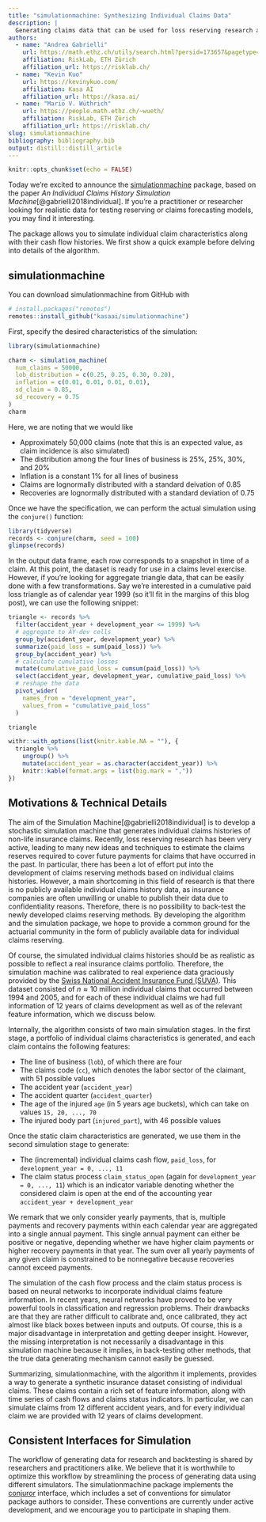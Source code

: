 ```yaml
---
title: "simulationmachine: Synthesizing Individual Claims Data"
description: |
  Generating claims data that can be used for loss reserving research and backtesting.
authors:
  - name: "Andrea Gabrielli"
    url: https://math.ethz.ch/utils/search.html?persid=173657&pagetype=people
    affiliation: RiskLab, ETH Zürich
    affiliation_url: https://risklab.ch/
  - name: "Kevin Kuo"
    url: https://kevinykuo.com/
    affiliation: Kasa AI
    affiliation_url: https://kasa.ai/
  - name: "Mario V. Wüthrich"
    url: https://people.math.ethz.ch/~wueth/
    affiliation: RiskLab, ETH Zürich
    affiliation_url: https://risklab.ch/
slug: simulationmachine
bibliography: bibliography.bib
output: distill::distill_article
---
```


```r
knitr::opts_chunk$set(echo = FALSE)
```

Today we're excited to announce the [simulationmachine](https://github.com/kasaai/simulationmachine) package, based on the paper *An Individual Claims History Simulation Machine*[@gabrielli2018individual]. If you're a practitioner or researcher looking for realistic data for testing reserving or claims forecasting models, you may find it interesting.

The package allows you to simulate individual claim characteristics along with their cash flow histories. We first show a quick example before delving into details of the algorithm.

## simulationmachine

You can download simulationmachine from GitHub with

```r
# install.packages("remotes")
remotes::install_github("kasaai/simulationmachine")
```

First, specify the desired characteristics of the simulation:

```r
library(simulationmachine)

charm <- simulation_machine(
  num_claims = 50000, 
  lob_distribution = c(0.25, 0.25, 0.30, 0.20), 
  inflation = c(0.01, 0.01, 0.01, 0.01), 
  sd_claim = 0.85, 
  sd_recovery = 0.75
)
charm
```

Here, we are noting that we would like 

- Approximately 50,000 claims (note that this is an expected value, as claim incidence is also simulated)
- The distribution among the four lines of business is 25%, 25%, 30%, and 20%
- Inflation is a constant 1% for all lines of business
- Claims are lognormally distributed with a standard deivation of 0.85
- Recoveries are lognormally distributed with a standard deviation of 0.75

Once we have the specification, we can perform the actual simulation using the `conjure()` function:

```r
library(tidyverse)
records <- conjure(charm, seed = 100)
glimpse(records)
```

In the output data frame, each row corresponds to a snapshot in time of a claim. At this point, the dataset is ready for use in a claims level exercise. However, if you're looking for aggregate triangle data, that can be easily done with a few transformations. Say we're interested in a cumulative paid loss triangle as of calendar year 1999 (so it'll fit in the margins of this blog post), we can use the following snippet:

```r
triangle <- records %>% 
  filter(accident_year + development_year <= 1999) %>% 
  # aggregate to AY-dev cells
  group_by(accident_year, development_year) %>% 
  summarize(paid_loss = sum(paid_loss)) %>% 
  group_by(accident_year) %>% 
  # calculate cumulative losses
  mutate(cumulative_paid_loss = cumsum(paid_loss)) %>% 
  select(accident_year, development_year, cumulative_paid_loss) %>% 
  # reshape the data
  pivot_wider(
    names_from = "development_year", 
    values_from = "cumulative_paid_loss"
  )
```

```r
triangle
```

```r
withr::with_options(list(knitr.kable.NA = ""), {
  triangle %>% 
    ungroup() %>% 
    mutate(accident_year = as.character(accident_year)) %>% 
    knitr::kable(format.args = list(big.mark = ","))
})

```

## Motivations & Technical Details

The aim of the Simulation Machine[@gabrielli2018individual] is to develop a stochastic simulation machine that generates individual claims histories of non-life insurance claims. Recently, loss reserving research has been very active, leading to many new ideas and techniques to estimate the claims reserves required to cover future payments for claims that have occurred in the past. In particular, there has been a lot of effort put into the development of claims reserving methods based on individual claims histories. However, a main shortcoming in this field of research is that there is no publicly available individual claims history data, as insurance companies are often unwilling or unable to publish their data due to confidentiality reasons. Therefore, there is no possibility to back-test the newly developed claims reserving methods. By developing the algorithm and the simulation package, we hope to provide a common ground for the actuarial community in the form of publicly available data for individual claims reserving.

Of course, the simulated individual claims histories should be as realistic as possible to reflect a real insurance claims portfolio. Therefore, the simulation machine was calibrated to real experience data graciously provided by the [Swiss National Accident Insurance Fund (SUVA)](https://www.suva.ch/en?lang=en). This dataset consisted of $n \approx 10$ million individual claims that occurred between 1994 and 2005, and for each of these individual claims we had full information of 12 years of claims development as well as of the relevant feature information, which we discuss below.

Internally, the algorithm consists of two main simulation stages. In the first stage, a portfolio of individual claims characteristics is generated, and each claim contains the following features:

- The line of business (`lob`), of which there are four
- The claims code (`cc`), which denotes the labor sector of the claimant, with 51 possible values
- The accident year (`accident_year`)
- The accident quarter (`accident_quarter`)
- The age of the injured `age` (in 5 years age buckets), which can take on values `15, 20, ..., 70`
- The injured body part (`injured_part`), with 46 possible values

<!-- Note that for the labels $\{1, \dots, 53\}$ and $\{1, \dots, 99\}$ of the two features claims code and injured body part we have gaps, that is, in total we can simulate from 51 different claims codes and from 46 different injured body parts. -->

Once the static claim characteristics are generated, we use them in the second simulation stage to generate:

- The (incremental) individual claims cash flow, `paid_loss`, for `development_year = 0, ..., 11`
- The claim status process `claim_status_open` (again for  `development_year = 0, ..., 11`) which is an indicator variable denoting whether the considered claim is open at the end of the accounting year `accident_year + development_year`

We remark that we only consider yearly payments, that is, multiple payments and recovery payments within each calendar year are aggregated into a single annual payment. This single annual payment can either be positive or negative, depending whether we have higher claim payments or higher recovery payments in that year. The sum over all yearly payments of any given claim is constrained to be nonnegative because recoveries cannot exceed payments.

The simulation of the cash flow process and the claim status process is based on neural networks to incorporate individual claims feature information. In recent years, neural networks have proved to be very powerful tools in classification and regression problems. Their drawbacks are that they are rather difficult to calibrate and, once calibrated, they act almost like black boxes between inputs and outputs. Of course, this is a major disadvantage in interpretation and getting deeper insight. However, the missing interpretation is not necessarily a  disadvantage in this simulation machine because it implies, in back-testing other methods, that the true data generating mechanism cannot easily be guessed.

Summarizing, simulationmachine, with the algorithm it implements, provides a way to generate a synthetic insurance dataset consisting of individual claims. These claims contain a rich set of feature information, along with time series of cash flows and claims status indicators. In particular, we can simulate claims from 12 different accident years, and for every individual claim we are provided with 12 years of claims development.

## Consistent Interfaces for Simulation

The workflow of generating data for research and backtesting is shared by researchers and practitioners alike. We believe that it is worthwhile to optimize this workflow by streamlining the process of generating data using different simulators. The simulationmachine package implements the [conjuror](https://conjuror.kasa.ai/) interface, which includes a set of conventions for simulator package authors to consider. These conventions are currently under active development, and we encourage you to participate in shaping them.